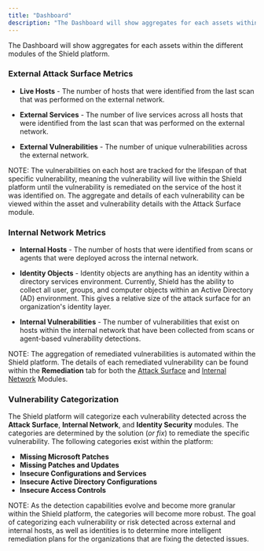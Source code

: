```yaml
---
title: "Dashboard"
description: "The Dashboard will show aggregates for each assets within the different modules of the Shield platform."
---
```



The Dashboard will show aggregates for each assets within the different modules of the Shield platform.

### External Attack Surface Metrics


- **Live Hosts** - The number of hosts that were identified from the last scan that was performed on the external network.

- **External Services** - The number of live services across all hosts that were identified from the last scan that was performed on the external network.

- **External Vulnerabilities** - The number of unique vulnerabilities across the external network.

NOTE:
The vulnerabilities on each host are tracked for the lifespan of that specific vulnerability, meaning the vulnerability will live within the Shield platform until the vulnerability is remediated on the service of the host it was identified on. The aggregate and details of each vulnerability can be viewed within the asset and vulnerability details with the Attack Surface module.

### Internal Network Metrics


- **Internal Hosts** - The number of hosts that were identified from scans or agents that were deployed across the internal network.

- **Identity Objects** - Identity objects are anything has an identity within a directory services environment.  Currently, Shield has the ability to collect all user, groups, and computer objects within an Active Directory (AD) environment.  This gives a relative size of the attack surface for an organization's identity layer.

- **Internal Vulnerabilities** - The number of vulnerabilities that exist on hosts within the internal network that have been collected from scans or agent-based vulnerability detections.


NOTE: The aggregation of remediated vulnerabilities is automated within the Shield platform.  The details of each remediated vulnerability can be found within the **Remediation** tab for both the [Attack Surface](https://platform.shieldcyber.io/asm/remediation) and [Internal Network](https://platform.shieldcyber.io/inetwork/remediation) Modules.

### Vulnerability Categorization

The Shield platform will categorize each vulnerability detected across the **Attack Surface**, **Internal Network**, and **Identity Security** modules.  The categories are determined by the solution (*or fix*) to remediate the specific vulnerability.  The following categories exist within the platform:
- **Missing Microsoft Patches**
- **Missing Patches and Updates**
- **Insecure Configurations and Services**
- **Insecure Active Directory Configurations**
- **Insecure Access Controls**


NOTE: As the detection capabilities evolve and become more granular within the Shield platform, the categories will become more robust. The goal of categorizing each vulnerability or risk detected across external and internal hosts, as well as identities is to determine more intelligent remediation plans for the organizations that are fixing the detected issues.